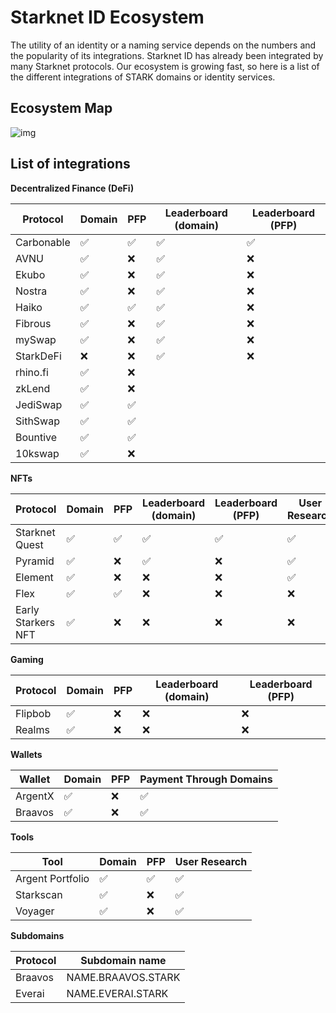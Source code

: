 # Starknet ID Ecosystem

The utility of an identity or a naming service depends on the numbers and the popularity of its integrations. Starknet ID has already been integrated by many Starknet protocols. Our ecosystem is growing fast, so here is a list of the different integrations of STARK domains or identity services.

## Ecosystem Map

![img](public/illustrations/map.webp)

## List of integrations

**Decentralized Finance (DeFi)**

| Protocol | Domain | PFP | Leaderboard (domain) | Leaderboard (PFP) |
| --- | --- | --- | --- | --- |
| Carbonable | ✅ | ✅ | ✅ | ✅ |
| AVNU | ✅ | ❌ | ✅ | ❌ |
| Ekubo | ✅ | ❌ | ✅ | ❌ |
| Nostra | ✅ | ❌ | ✅ | ❌ |
| Haiko | ✅ | ✅ | ✅ | ❌ |
| Fibrous | ✅ | ❌ | ✅ | ❌ |
| mySwap | ✅ | ❌ | ✅ | ❌ |
| StarkDeFi | ❌ | ❌ | ✅ | ❌ |
| rhino.fi | ✅ | ❌ |  |  |
| zkLend | ✅ | ❌ |  |  |
| JediSwap | ✅ | ✅ |  |  |
| SithSwap | ✅ | ✅ |  |  |
| Bountive | ✅ | ✅ |  |  |
| 10kswap | ✅ | ❌ |  |  |

**NFTs**

| Protocol | Domain | PFP | Leaderboard (domain) | Leaderboard (PFP) | User Research |
| --- | --- | --- | --- | --- | --- |
| Starknet Quest | ✅ | ✅ | ✅ | ✅ | ✅ |
| Pyramid | ✅ | ❌ | ✅ | ❌ | ✅ |
| Element | ✅ | ❌ | ❌ | ❌ | ✅ |
| Flex | ✅ | ✅ | ❌ | ❌ | ❌ |
| Early Starkers NFT | ✅ | ❌ | ❌ | ❌ | ❌ |

**Gaming**

| Protocol | Domain | PFP | Leaderboard (domain) | Leaderboard (PFP) |
| --- | --- | --- | --- | --- |
| Flipbob | ✅ | ❌ | ❌ | ❌ |
| Realms | ✅ | ❌ | ❌ | ❌ |

**Wallets**

| Wallet | Domain | PFP | Payment Through Domains |
| --- | --- | --- | --- |
| ArgentX | ✅ | ❌ | ✅ |
| Braavos | ✅ | ❌ | ✅ |

**Tools**

| Tool | Domain | PFP | User Research |
| --- | --- | --- | --- |
| Argent Portfolio | ✅ | ✅ | ✅ |
| Starkscan | ✅ | ❌ | ✅ |
| Voyager | ✅ | ❌ | ✅ |

**Subdomains**

| Protocol | Subdomain name |
| --- | --- |
| Braavos | NAME.BRAAVOS.STARK |
| Everai | NAME.EVERAI.STARK |